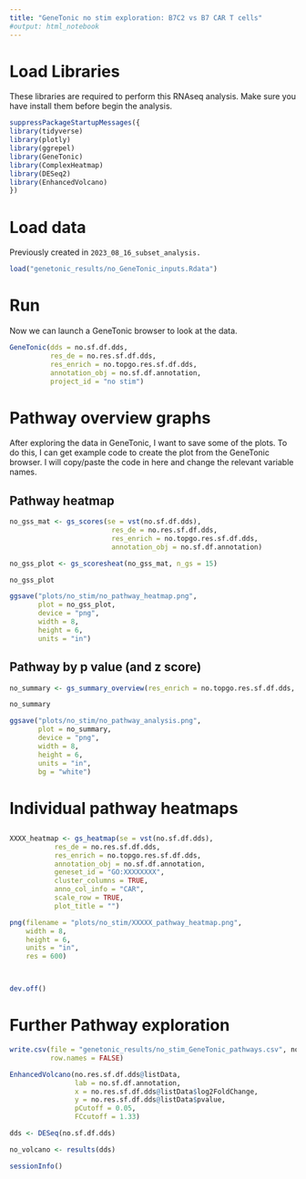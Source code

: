---
title: "GeneTonic no stim exploration: B7C2 vs B7 CAR T cells"
#output: html_notebook
---

# Load Libraries

These libraries are required to perform this RNAseq analysis. Make sure you have install them before begin the analysis.

```{r load libraries}
suppressPackageStartupMessages({
library(tidyverse)
library(plotly)
library(ggrepel)
library(GeneTonic)
library(ComplexHeatmap)
library(DESeq2)
library(EnhancedVolcano)
})
```

# Load data

Previously created in `2023_08_16_subset_analysis.`

```{r load genetonic inputs}
load("genetonic_results/no_GeneTonic_inputs.Rdata")
```

# Run

Now we can launch a GeneTonic browser to look at the data.

```{r no genetonic}
GeneTonic(dds = no.sf.df.dds,
          res_de = no.res.sf.df.dds,
          res_enrich = no.topgo.res.sf.df.dds,
          annotation_obj = no.sf.df.annotation,
          project_id = "no stim")
```

# Pathway overview graphs

After exploring the data in GeneTonic, I want to save some of the plots. To do this, I can get example code to create the plot from the GeneTonic browser. I will copy/paste the code in here and change the relevant variable names.

## Pathway heatmap

```{r pathway heatmap}
no_gss_mat <- gs_scores(se = vst(no.sf.df.dds),
                         res_de = no.res.sf.df.dds,
                         res_enrich = no.topgo.res.sf.df.dds,
                         annotation_obj = no.sf.df.annotation)

no_gss_plot <- gs_scoresheat(no_gss_mat, n_gs = 15)

no_gss_plot
```

```{r save path heatmap}
ggsave("plots/no_stim/no_pathway_heatmap.png",
       plot = no_gss_plot,
       device = "png",
       width = 8,
       height = 6,
       units = "in")
```

## Pathway by p value (and z score)

```{r pathway plot}
no_summary <- gs_summary_overview(res_enrich = no.topgo.res.sf.df.dds, n_gs = 15)

no_summary
```

```{r save path plot}
ggsave("plots/no_stim/no_pathway_analysis.png",
       plot = no_summary,
       device = "png",
       width = 8,
       height = 6,
       units = "in",
       bg = "white")
```






# Individual pathway heatmaps


## 

```{r }
XXXX_heatmap <- gs_heatmap(se = vst(no.sf.df.dds),
           res_de = no.res.sf.df.dds,
           res_enrich = no.topgo.res.sf.df.dds,
           annotation_obj = no.sf.df.annotation,
           geneset_id = "GO:XXXXXXXX",
           cluster_columns = TRUE,
           anno_col_info = "CAR",
           scale_row = TRUE,
           plot_title = "")
```

```{r }
png(filename = "plots/no_stim/XXXXX_pathway_heatmap.png",
    width = 8,
    height = 6,
    units = "in",
    res = 600)



dev.off()
```




# Further Pathway exploration

```{r save all pathway analysis}
write.csv(file = "genetonic_results/no_stim_GeneTonic_pathways.csv", no.topgo.res.sf.df.dds,
          row.names = FALSE)
```







```{r}
EnhancedVolcano(no.res.sf.df.dds@listData,
                lab = no.sf.df.annotation,
                x = no.res.sf.df.dds@listData$log2FoldChange,
                y = no.res.sf.df.dds@listData$pvalue,
                pCutoff = 0.05,
                FCcutoff = 1.33)

dds <- DESeq(no.sf.df.dds)

no_volcano <- results(dds)
```





























```{r}
sessionInfo()
```